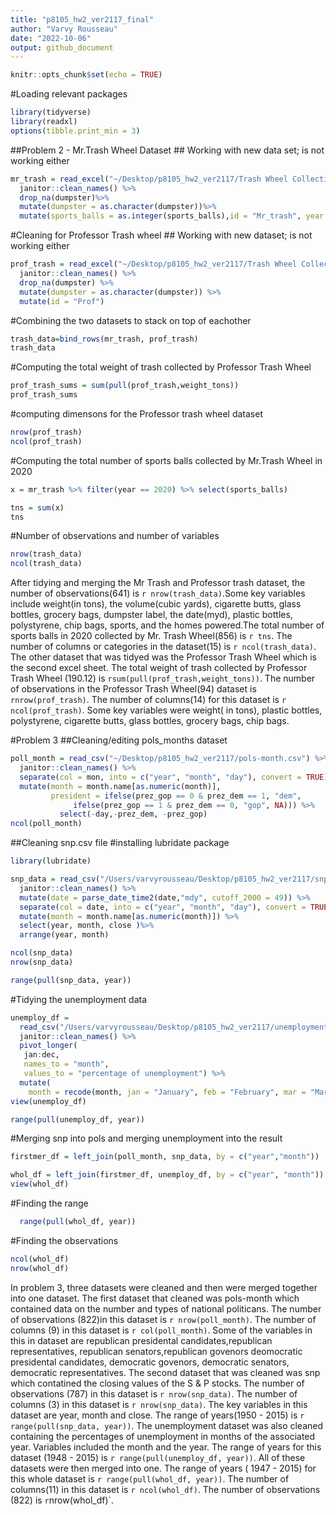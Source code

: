 ```yaml
---
title: "p8105_hw2_ver2117_final"
author: "Varvy Rousseau"
date: "2022-10-06"
output: github_document
---
```


```r
knitr::opts_chunk$set(echo = TRUE)
```

#Loading relevant packages
```r
library(tidyverse)
library(readxl)
options(tibble.print_min = 3)
```


##Problem 2 - Mr.Trash Wheel Dataset
## Working with new data set; is not working either
```r
mr_trash = read_excel("~/Desktop/p8105_hw2_ver2117/Trash Wheel Collection Data_new.xlsx", range = cell_cols("A:N")) %>%
  janitor::clean_names() %>%
  drop_na(dumpster)%>%
  mutate(dumpster = as.character(dumpster))%>%
  mutate(sports_balls = as.integer(sports_balls),id = "Mr_trash", year = as.integer(year))

```

#Cleaning for Professor Trash wheel
## Working with new dataset; is not working either
```r
prof_trash = read_excel("~/Desktop/p8105_hw2_ver2117/Trash Wheel Collection Data_new.xlsx", sheet = "Professor Trash Wheel", range = cell_cols("A:M")) %>%
  janitor::clean_names() %>%
  drop_na(dumpster) %>%
  mutate(dumpster = as.character(dumpster)) %>%
  mutate(id = "Prof")
```

#Combining the two datasets to stack on top of eachother
```r
trash_data=bind_rows(mr_trash, prof_trash)
trash_data
```

#Computing the total weight of trash collected by Professor Trash Wheel
```r
prof_trash_sums = sum(pull(prof_trash,weight_tons))
prof_trash_sums
```

#computing dimensons for the Professor trash wheel dataset
```r
nrow(prof_trash)
ncol(prof_trash)

```


#Computing the total number of sports balls collected by Mr.Trash Wheel in 2020
```r
x = mr_trash %>% filter(year == 2020) %>% select(sports_balls)

tns = sum(x)
tns
```

#Number of observations and number of variables
```r
nrow(trash_data)
ncol(trash_data)
```

After tidying and merging the Mr Trash and Professor trash dataset, the number of observations(641) is `r nrow(trash_data)`.Some key variables include weight(in tons), the volume(cubic yards), cigarette butts, glass bottles, grocery bags, dumpster label, the date(myd), plastic bottles, polystyrene, chip bags, sports, and the homes powered.The total number of sports balls in 2020 collected by Mr. Trash Wheel(856) is `r tns`.  The number of columns or categories in the dataset(15) is `r ncol(trash_data)`.  The other dataset that was tidyed was the Professor Trash Wheel which is the second excel sheet. The total weight of trash collected by Professor Trash Wheel (190.12) is `rsum(pull(prof_trash,weight_tons))`. The number of observations in the Professor Trash Wheel(94) dataset is `rnrow(prof_trash)`. The number of columns(14) for this dataset is `r ncol(prof_trash) `. Some key variables were weight( in tons), plastic bottles, polystyrene, cigarette butts, glass bottles, grocery bags, chip bags.


#Problem 3
##Cleaning/editing pols_months dataset
```r
poll_month = read_csv("~/Desktop/p8105_hw2_ver2117/pols-month.csv") %>%
  janitor::clean_names() %>%
  separate(col = mon, into = c("year", "month", "day"), convert = TRUE) %>%
  mutate(month = month.name[as.numeric(month)],
         president = ifelse(prez_gop == 0 & prez_dem == 1, "dem",
              ifelse(prez_gop == 1 & prez_dem == 0, "gop", NA))) %>%
           select(-day,-prez_dem, -prez_gop)
ncol(poll_month)
```


##Cleaning snp.csv file
#installing lubridate package
```r
library(lubridate)
```

```r
snp_data = read_csv("/Users/varvyrousseau/Desktop/p8105_hw2_ver2117/snp.csv") %>%
  janitor::clean_names() %>%
  mutate(date = parse_date_time2(date,"mdy", cutoff_2000 = 49)) %>%
  separate(col = date, into = c("year", "month", "day"), convert = TRUE) %>%
  mutate(month = month.name[as.numeric(month)]) %>%
  select(year, month, close )%>%
  arrange(year, month)

ncol(snp_data)
nrow(snp_data)

range(pull(snp_data, year))
```

#Tidying the unemployment data
```r
unemploy_df = 
  read_csv("/Users/varvyrousseau/Desktop/p8105_hw2_ver2117/unemployment.csv") %>%
  janitor::clean_names() %>%
  pivot_longer(
   jan:dec,
   names_to = "month",
   values_to = "percentage of unemployment") %>%
  mutate(
    month = recode(month, jan = "January", feb = "February", mar = "March", apr = "April", may = "May", jun = "June", jul = "July", aug = "August", sep = "September", oct = "October", nov = "November", dec = "December" ))
view(unemploy_df)

range(pull(unemploy_df, year))
```

#Merging snp into pols and merging unemployment into the result

```r
firstmer_df = left_join(poll_month, snp_data, by = c("year","month"))

whol_df = left_join(firstmer_df, unemploy_df, by = c("year", "month"))
view(whol_df)

```

#Finding the range 
```r
  range(pull(whol_df, year))
```

#Finding the observations 
```r

ncol(whol_df)
nrow(whol_df)
```

In problem 3, three datasets were cleaned and then were merged together into one dataset.  The first dataset that cleaned was pols-month which contained data on the number and types of national politicans.  The number of observations (822)in this dataset is `r nrow(poll_month)`. The number of columns (9) in this dataset is `r col(poll_month)`.  Some of the variables in this in dataset are republican presidental candidates,republican representatives, republican senators,republican govenors deomocratic presidental candidates, democratic govenors, democratic senators, democratic representatives. The second dataset that was cleaned was snp which contatined the closing values of the S & P stocks.  The number of observations (787) in this dataset is `r nrow(snp_data)`. The number of columns (3) in this dataset is `r nrow(snp_data)`. The key variables in this dataset are year, month and close.  The range of years(1950 - 2015) is `r range(pull(snp_data, year))`. The unemployment dataset was also cleaned containing the percentages of unemployment in months of the associated year. Variables included the month and the year. The range of years for this dataset (1948 - 2015) is `r range(pull(unemploy_df, year))`.  All of these datasets were then merged into one. The range of years ( 1947 - 2015) for this whole dataset is `r range(pull(whol_df, year))`. The number of columns(11) in this dataset is `r ncol(whol_df)`. The number of observations (822) is `r `nrow(whol_df)`. 
